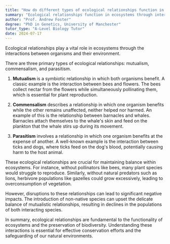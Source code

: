 ```yaml
---
title: "How do different types of ecological relationships function in ecosystems?"
summary: "Ecological relationships function in ecosystems through interactions between organisms and their environment."
author: "Prof. Andrew Foster"
degree: "PhD in Genetics, University of Manchester"
tutor_type: "A-Level Biology Tutor"
date: 2024-07-17
---
```


Ecological relationships play a vital role in ecosystems through the interactions between organisms and their environment. 

There are three primary types of ecological relationships: mutualism, commensalism, and parasitism. 

1. **Mutualism** is a symbiotic relationship in which both organisms benefit. A classic example is the interaction between bees and flowers. The bees collect nectar from the flowers while simultaneously pollinating them, which is essential for plant reproduction.

2. **Commensalism** describes a relationship in which one organism benefits while the other remains unaffected, neither helped nor harmed. An example of this is the relationship between barnacles and whales. Barnacles attach themselves to the whale's skin and feed on the plankton that the whale stirs up during its movement.

3. **Parasitism** involves a relationship in which one organism benefits at the expense of another. A well-known example is the interaction between ticks and dogs, where ticks feed on the dog's blood, potentially causing harm to the host animal.

These ecological relationships are crucial for maintaining balance within ecosystems. For instance, without pollinators like bees, many plant species would struggle to reproduce. Similarly, without natural predators such as lions, herbivore populations like gazelles could grow excessively, leading to overconsumption of vegetation.

However, disruptions to these relationships can lead to significant negative impacts. The introduction of non-native species can upset the delicate balance of mutualistic relationships, resulting in declines in the populations of both interacting species.

In summary, ecological relationships are fundamental to the functionality of ecosystems and the preservation of biodiversity. Understanding these interactions is essential for effective conservation efforts and the safeguarding of our natural environments.
    